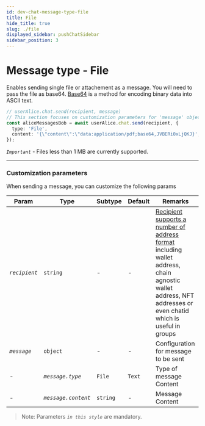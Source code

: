 ```yaml
---
id: dev-chat-message-type-file
title: File
hide_title: true
slug: ./file
displayed_sidebar: pushChatSidebar
sidebar_position: 3
---
```


# Message type - File
Enables sending single file or attachement as a message. You will need to pass the file as base64. [Base64](https://en.wikipedia.org/wiki/Base64) is a method for encoding binary data into ASCII text.

<head>
  <title>Message Type - File | Push Chat | Push Documentation</title>
</head>


<Tabs className="codetabs" groupId="code-examples">
  <TabItem value="js" attributes={{className: "codetab js"}} default>
    

  ```typescript
  // userAlice.chat.send(recipient, message)
  // This section focuses on customization parameters for 'message' object
  const aliceMessagesBob = await userAlice.chat.send(recipient, {
    type: 'File',
    content: '{\"content\":\"data:application/pdf;base64,JVBERi0xLjQKJ}',
  });
  ```

  </TabItem>
</Tabs>

_`Important`_ - Files less than 1 MB are currently supported.

---

### Customization parameters
When sending a message, you can customize the following params

| Param                  | Type                   | Subtype                                         | Default | Remarks                                                                             |
| ---------------------- | ---------------------- |------------------------------------------------ | ------- | ----------------------------------------------------------------------------------- |
| _`recipient`_             | `string`               | -                                               | -       | [Recipient supports a number of address format](./dev/chat/build/types-of-recipient) including wallet address, chain agnostic wallet address, NFT addresses or even chatid which is useful in groups |
| _`message`_            | `object`               | -                                               | -       | Configuration for message to be sent                                                |
| -                      | _`message.type`_       | `File`                                    | `Text`  | Type of message Content                                                             |
| -                      | _`message.content`_    | `string`                                        | -       | Message Content                                                                     |

> Note: Parameters _`in this style`_ are mandatory.
